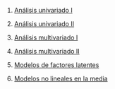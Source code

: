 1.  [Análisis univariado I](../2023-06-13-01-analisis-univariado-i/index.qmd)

2.  [Análisis univariado II](../2023-06-13-02-analisis-univariado-ii/index.qmd)

3.  [Análisis multivariado I](../2023-06-13-03-analisis-multivariado-i/index.qmd)

4.  [Análisis multivariado II](../2023-06-13-04-analisis-multivariado-ii/index.qmd)

5.  [Modelos de factores latentes](../2023-06-13-05-modelos-de-factores-latentes/index.qmd)

6.  [Modelos no lineales en la media](../2023-06-13-06-modelos-no-lineales-en-la-media/index.qmd)